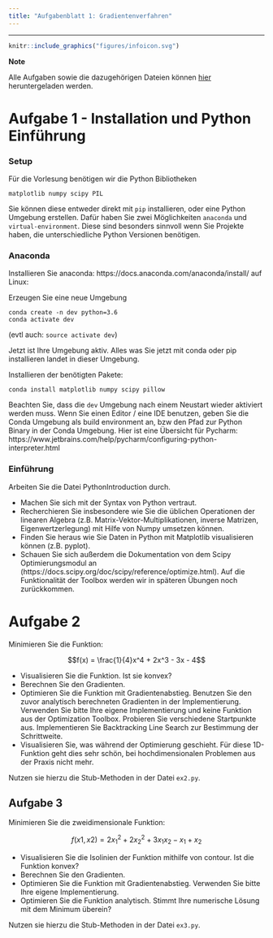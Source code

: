 ```yaml
---
title: "Aufgabenblatt 1: Gradientenverfahren"
---
```


---------------------------------


:::: {#explaining .message-box }

::: {#note-exp .note-header}
```r
knitr::include_graphics("figures/infoicon.svg")
```
**Note**
:::
::: {#note-exp .note-body}

Alle Aufgaben sowie die dazugehörigen Dateien können [hier](http://bioinf.uni-freiburg.de/Lehre/Courses/latest/material/optimierung-uebung1.zip) heruntergeladen werden.

:::

::::

# Aufgabe 1 - Installation und Python Einführung

### Setup

Für die Vorlesung benötigen wir die Python Bibliotheken

`matplotlib numpy scipy PIL`

Sie können diese entweder direkt mit `pip` installieren,
oder eine Python Umgebung erstellen.
Dafür haben Sie zwei Möglichkeiten `anaconda` und `virtual-environment`.
Diese sind besonders sinnvoll wenn Sie Projekte haben, die unterschiedliche Python Versionen benötigen.

### Anaconda

Installieren Sie anaconda: https://docs.anaconda.com/anaconda/install/
auf Linux:

Erzeugen Sie eine neue Umgebung

```shell
conda create -n dev python=3.6
conda activate dev
```
(evtl auch: ```source activate dev```)

Jetzt ist Ihre Umgebung aktiv.
Alles was Sie jetzt mit conda oder pip installieren landet in dieser Umgebung.

Installieren der benötigten Pakete:

```shell
conda install matplotlib numpy scipy pillow
```

Beachten Sie, dass die `dev` Umgebung nach einem Neustart wieder aktiviert werden muss.
Wenn Sie einen Editor / eine IDE benutzen, geben Sie die Conda Umgebung als build environment an,
bzw den Pfad zur Python Binary in der Conda Umgebung.
Hier ist eine Übersicht für Pycharm: https://www.jetbrains.com/help/pycharm/configuring-python-interpreter.html

### Einführung

Arbeiten Sie die Datei PythonIntroduction durch.

- Machen Sie sich mit der Syntax von Python vertraut.
- Recherchieren Sie insbesondere wie Sie die üblichen Operationen der linearen Algebra (z.B. Matrix-Vektor-Multiplikationen, inverse Matrizen, Eigenwertzerlegung) mit Hilfe von Numpy umsetzen können.
- Finden Sie heraus wie Sie Daten in Python mit Matplotlib visualisieren können (z.B. pyplot).
- Schauen Sie sich außerdem die Dokumentation von dem Scipy Optimierungsmodul an (https://docs.scipy.org/doc/scipy/reference/optimize.html). Auf die Funktionalität der Toolbox werden wir in späteren Übungen noch zurückkommen.


# Aufgabe 2

Minimieren Sie die Funktion:

$$f(x) = \frac{1}{4}x^4 + 2x^3 - 3x - 4$$

- Visualisieren Sie die Funktion. Ist sie konvex?
- Berechnen Sie den Gradienten.
- Optimieren Sie die Funktion mit Gradientenabstieg. Benutzen Sie den zuvor analytisch berechneten Gradienten in der Implementierung. Verwenden Sie bitte Ihre eigene Implementierung und keine Funktion aus der Optimization Toolbox. Probieren Sie verschiedene Startpunkte aus. Implementieren Sie Backtracking Line Search zur Bestimmung der Schrittweite.
- Visualisieren Sie, was während der Optimierung geschieht. Für diese 1D-Funktion geht dies sehr schön, bei hochdimensionalen Problemen aus der Praxis nicht mehr.

Nutzen sie hierzu die Stub-Methoden in der Datei `ex2.py`.

## Aufgabe 3

Minimieren Sie die zweidimensionale Funktion:

$$f(x1, x2) = 2x^{2}_{1} + 2x^{2}_{2} + 3x_{1}x_2 - x_1 + x_2$$

- Visualisieren Sie die Isolinien der Funktion mithilfe von contour. Ist die Funktion konvex?
- Berechnen Sie den Gradienten.
- Optimieren Sie die Funktion mit Gradientenabstieg. Verwenden Sie bitte Ihre eigene Implementierung.
- Optimieren Sie die Funktion analytisch. Stimmt Ihre numerische Lösung mit dem Minimum überein?

Nutzen sie hierzu die Stub-Methoden in der Datei `ex3.py`.
